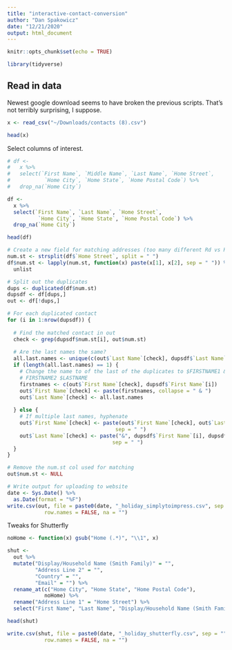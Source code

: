 ```yaml
---
title: "interactive-contact-conversion"
author: "Dan Spakowicz"
date: "12/21/2020"
output: html_document
---
```


```r
knitr::opts_chunk$set(echo = TRUE)

library(tidyverse)
```

## Read in data

Newest google download seems to have broken the previous scripts. That's not terribly surprising, I suppose.

```r
x <- read_csv("~/Downloads/contacts (8).csv")

head(x)
```

Select columns of interest.

```r
# df <- 
#   x %>%
#   select(`First Name`, `Middle Name`, `Last Name`, `Home Street`, 
#           `Home City`, `Home State`, `Home Postal Code`) %>%
#   drop_na(`Home City`)

df <- 
  x %>%
  select(`First Name`, `Last Name`, `Home Street`,
          `Home City`, `Home State`, `Home Postal Code`) %>%
  drop_na(`Home City`)

head(df)
```

```r
# Create a new field for matching addresses (too many different Rd vs Rd. vs Road etc)
num.st <- strsplit(df$`Home Street`, split = " ")
df$num.st <- lapply(num.st, function(x) paste(x[1], x[2], sep = " ")) %>%
  unlist

# Split out the duplicates
dups <- duplicated(df$num.st)
dupsdf <- df[dups,]
out <- df[!dups,]

# For each duplicated contact
for (i in 1:nrow(dupsdf)) {
  
  # Find the matched contact in out
  check <- grep(dupsdf$num.st[i], out$num.st)
  
  # Are the last names the same?
  all.last.names <- unique(c(out$`Last Name`[check], dupsdf$`Last Name`[i]))
  if (length(all.last.names) == 1) {
    # Change the name to of the last of the duplicates to $FIRSTNAME1 & 
    # FIRSTNAME2 $LASTNAME
    firstnames <- c(out$`First Name`[check], dupsdf$`First Name`[i])
    out$`First Name`[check] <- paste(firstnames, collapse = " & ")
    out$`Last Name`[check] <- all.last.names
    
  } else {
    # If multiple last names, hyphenate
    out$`First Name`[check] <- paste(out$`First Name`[check], out$`Last Name`[check], 
                                   sep = " ")
    out$`Last Name`[check] <- paste("&", dupsdf$`First Name`[i], dupsdf$`Last Name`[i],
                                  sep = " ")
  }
} 

# Remove the num.st col used for matching
out$num.st <- NULL

```

```r
# Write output for uploading to website
date <- Sys.Date() %>%
  as.Date(format = "%F")
write.csv(out, file = paste0(date, "_holiday_simplytoimpress.csv", sep = ""),
            row.names = FALSE, na = "")
```

Tweaks for Shutterfly

```r
noHome <- function(x) gsub("Home (.*)", "\\1", x)

shut <- 
  out %>%
  mutate("Display/Household Name (Smith Family)" = "",
         "Address Line 2" = "",
         "Country" = "", 
         "Email" = "") %>%
  rename_at(c("Home City", "Home State", "Home Postal Code"),
            noHome) %>%
  rename("Address Line 1" = "Home Street") %>%
  select("First Name", "Last Name", "Display/Household Name (Smith Family)", "Address Line 1", "Address Line 2", "City", "State", "Postal Code", "Country", "Email")

head(shut)
```

```r
write.csv(shut, file = paste0(date, "_holiday_shutterfly.csv", sep = ""),
            row.names = FALSE, na = "")
```

